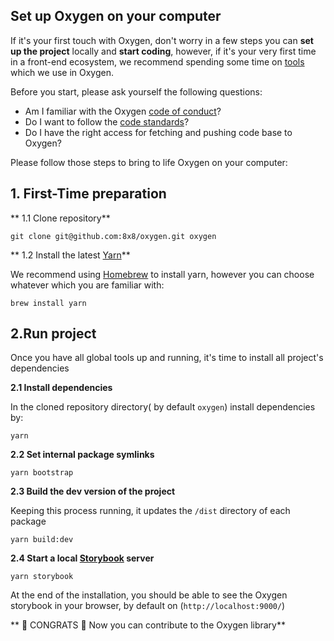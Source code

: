 
<Meta title="Community/How to contribute/1. Set up project" />

## Set up Oxygen on your computer

If it's your first touch with Oxygen,
don't worry in a few steps you can **set up the project** locally and **start coding**, however, if it's your very first time
in a front-end ecosystem, we recommend spending some time on [tools](?path=/story/quick-start-04-requirements--page)
which we use in Oxygen.

Before you start, please ask yourself the following questions:

- Am I familiar with the Oxygen [code of conduct](?path=/story/community-code-of-conduct-communication--page)?
- Do I want to follow the [code standards](?path=/story/community-guidelines-accessibility--page)?
- Do I have the right access for fetching and pushing code base to Oxygen?

Please follow those steps to bring to life Oxygen on your computer:

## 1. First-Time preparation

** 1.1 Clone repository**

```
git clone git@github.com:8x8/oxygen.git oxygen
```

** 1.2 Install the latest [Yarn](https://classic.yarnpkg.com/en/docs/install)**

We recommend using [Homebrew](https://docs.brew.sh/Installation) to install yarn, however you can choose whatever which you are familiar with:

```
brew install yarn
```

## 2.Run project

Once you have all global tools up and running, it's time to install all project's dependencies

**2.1 Install dependencies**

In the cloned repository directory( by default `oxygen`) install dependencies by:

```
yarn
```

**2.2 Set internal package symlinks**

```
yarn bootstrap
```

**2.3 Build the dev version of the project**

Keeping this process running, it updates the `/dist` directory of each package

```
yarn build:dev
```

**2.4 Start a local [Storybook](https://storybook.js.org/) server**

```
yarn storybook
```

At the end of the installation, you should be able to see the Oxygen storybook in your browser, by default on (`http://localhost:9000/`)

** 🎉 CONGRATS 🎉 Now you can contribute to the Oxygen library**
